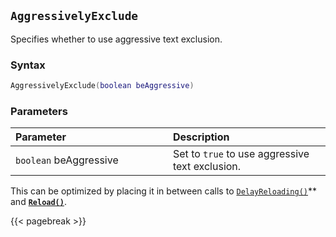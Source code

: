 ## `AggressivelyExclude` {#standard-aggressivelyexclude}

Specifies whether to use aggressive text exclusion.

### Syntax {-}

``` .lua
AggressivelyExclude(boolean beAggressive)
```

### Parameters {-}

**Parameter** | **Description**
| :-- | :-- |
`boolean` beAggressive | Set to `true` to use aggressive text exclusion.

::: {.tipsection data-latex=""}
This can be optimized by placing it in between calls to [`DelayReloading()`](#standard-delayreloading)** and **[`Reload()`](#standard-reload)**.
:::

{{< pagebreak >}}